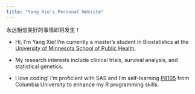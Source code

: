 ```yaml
---
title: "Yang Xie's Personal Website"
---
```


永远相信美好的事情即将发生！

- Hi, I'm Yang Xie! I'm currently a master's student in Biostatistics at the [University of Minnesota School of Public Health](https://www.sph.umn.edu/). 

- My research interests include clinical trials, survival analysis, and statistical genetics.

- I love coding! I'm proficient with SAS and I'm self-learning [P8105](https://p8105.com/) from Columbia University to enhance my R programming skills.







